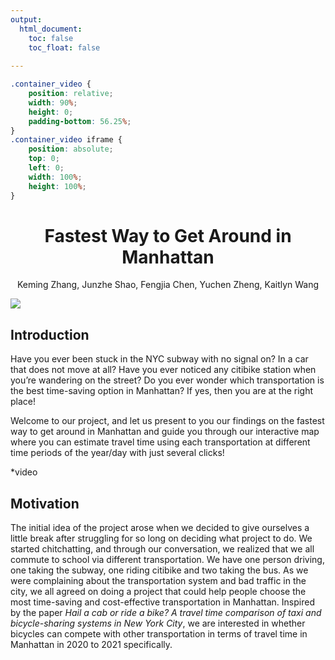 ---
output: 
  html_document:
    toc: false
    toc_float: false
 
---
```{css echo = F}
.container_video {
    position: relative;
    width: 90%;
    height: 0;
    padding-bottom: 56.25%;
}
.container_video iframe {
    position: absolute;
    top: 0;
    left: 0;
    width: 100%;
    height: 100%;
}
```
<h1><b><center>Fastest Way to Get Around in Manhattan</center></b></h1>


<center>Keming Zhang, Junzhe Shao, Fengjia Chen, Yuchen Zheng, Kaitlyn Wang</center>

![](picture/nyc.png)

## __Introduction__
Have you ever been stuck in the NYC subway with no signal on? In a car that does not move at all? Have you ever noticed any citibike station when you're wandering on the street? Do you ever wonder which transportation is the best time-saving option in Manhattan? If yes, then you are at the right place!

Welcome to our project, and let us present to you our findings on the fastest way to get around in Manhattan and guide you through our interactive map where you can estimate travel time using each transportation at different time periods of the year/day with just several clicks!

*video

## __Motivation__ 
The initial idea of the project arose when we decided to give ourselves a little break after struggling for so long on deciding what project to do. We started chitchatting, and through our conversation, we realized that we all commute to school via different transportation. We have one person driving, one taking the subway, one riding citibike and two taking the bus. As we were complaining about the transportation system and bad traffic in the city, we all agreed on doing a project that could help people choose the most time-saving and cost-effective transportation in Manhattan. Inspired by the paper _Hail a cab or ride a bike? A travel time comparison of taxi and bicycle-sharing systems in New York City_, we are interested in whether bicycles can compete with other transportation in terms of travel time in Manhattan in 2020 to 2021 specifically. 

